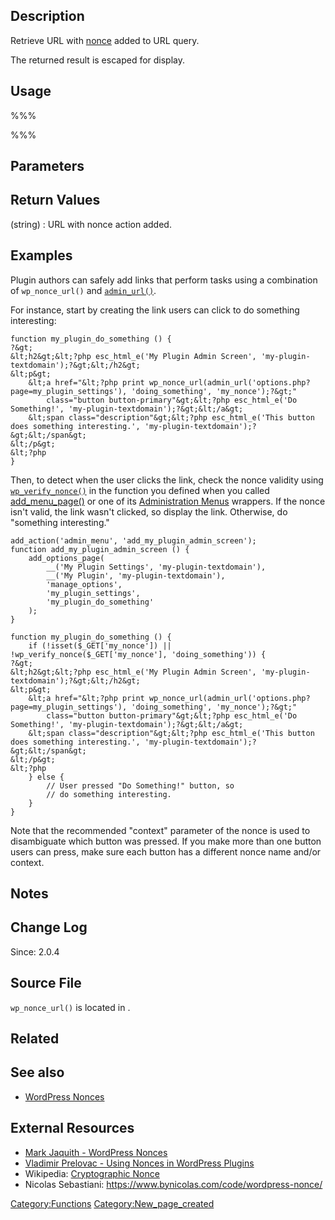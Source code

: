 {{Languages|
{{en|Function Reference/wp nonce url}}
{{ja|関数リファレンス/wp_nonce_url}}
}}

== Description ==
Retrieve URL with [[Wordpress_Nonce_Implementation|nonce]] added to URL query.

The returned result is escaped for display.

== Usage ==
%%%<?php wp_nonce_url( $actionurl, $action, $name ); ?>%%%

== Parameters ==
{{Parameter|$actionurl|string|URL to add nonce action}}
{{Parameter|$action|string|nonce action name|optional|-1}}
{{Parameter|$name|string|nonce name|optional, since 3.6|_wpnonce}}

== Return Values ==
; (string) : URL with nonce action added.

== Examples ==
<!-- Need creative examples. Feel free to link to external examples. -->
Plugin authors can safely add links that perform tasks using a combination of <code>wp_nonce_url()</code> and <code>[[Function Reference/admin_url|admin_url()]]</code>.

For instance, start by creating the link users can click to do something interesting:

<pre class="php">function my_plugin_do_something () {
?&gt;
&lt;h2&gt;&lt;?php esc_html_e('My Plugin Admin Screen', 'my-plugin-textdomain');?&gt;&lt;/h2&gt;
&lt;p&gt;
    &lt;a href="&lt;?php print wp_nonce_url(admin_url('options.php?page=my_plugin_settings'), 'doing_something', 'my_nonce');?&gt;"
        class="button button-primary"&gt;&lt;?php esc_html_e('Do Something!', 'my-plugin-textdomain');?&gt;&lt;/a&gt;
    &lt;span class="description"&gt;&lt;?php esc_html_e('This button does something interesting.', 'my-plugin-textdomain');?&gt;&lt;/span&gt;
&lt;/p&gt;
&lt;?php
}
</pre>

Then, to detect when the user clicks the link, check the nonce validity using <code>[[Function Reference/wp_verify_nonce|wp_verify_nonce()]]</code> in the function you defined when you called [[Function Reference/add_menu_page|add_menu_page()]] or one of its [[Administration Menus]] wrappers. If the nonce isn't valid, the link wasn't clicked, so display the link. Otherwise, do "something interesting."

<pre class="php">add_action('admin_menu', 'add_my_plugin_admin_screen');
function add_my_plugin_admin_screen () {
    add_options_page(
        __('My Plugin Settings', 'my-plugin-textdomain'),
        __('My Plugin', 'my-plugin-textdomain'),
        'manage_options',
        'my_plugin_settings',
        'my_plugin_do_something'
    );
}

function my_plugin_do_something () {
    if (!isset($_GET['my_nonce']) || !wp_verify_nonce($_GET['my_nonce'], 'doing_something')) {
?&gt;
&lt;h2&gt;&lt;?php esc_html_e('My Plugin Admin Screen', 'my-plugin-textdomain');?&gt;&lt;/h2&gt;
&lt;p&gt;
    &lt;a href="&lt;?php print wp_nonce_url(admin_url('options.php?page=my_plugin_settings'), 'doing_something', 'my_nonce');?&gt;"
        class="button button-primary"&gt;&lt;?php esc_html_e('Do Something!', 'my-plugin-textdomain');?&gt;&lt;/a&gt;
    &lt;span class="description"&gt;&lt;?php esc_html_e('This button does something interesting.', 'my-plugin-textdomain');?&gt;&lt;/span&gt;
&lt;/p&gt;
&lt;?php
    } else {
        // User pressed "Do Something!" button, so
        // do something interesting.
    }
}
</pre>

Note that the recommended "context" parameter of the nonce is used to disambiguate which button was pressed. If you make more than one button users can press, make sure each button has a different nonce name and/or context.

== Notes ==

== Change Log ==
Since: 2.0.4

== Source File ==
<tt>wp_nonce_url()</tt> is located in {{Trac|wp-includes/functions.php}}.

== Related ==

{{Nonce Functions}}

== See also ==
* [[WordPress Nonces]]

== External Resources ==
* [http://markjaquith.wordpress.com/2006/06/02/wordpress-203-nonces/ Mark Jaquith - WordPress Nonces]
* [http://www.prelovac.com/vladimir/improving-security-in-wordpress-plugins-using-nonces Vladimir Prelovac - Using Nonces in WordPress Plugins]
* Wikipedia: [[wikipedia:Cryptographic_nonce|Cryptographic Nonce]]
* Nicolas Sebastiani: [https://www.bynicolas.com/code/wordpress-nonce/ https://www.bynicolas.com/code/wordpress-nonce/ ]


{{Tag Footer}}

[[Category:Functions]]
[[Category:New_page_created]]